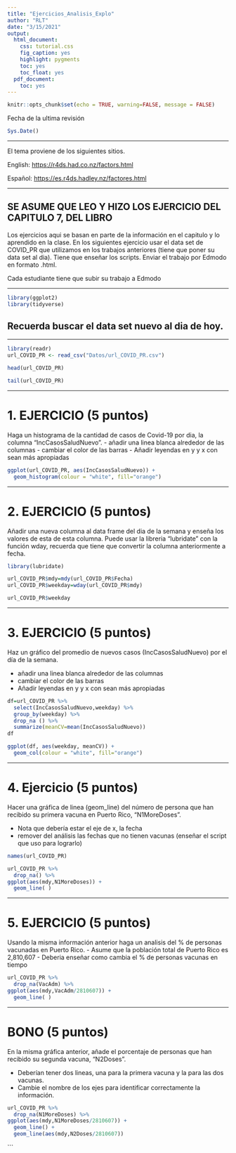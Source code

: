 ```yaml
---
title: "Ejercicios_Analisis_Explo"
author: "RLT"
date: "3/15/2021"
output:
  html_document:
    css: tutorial.css
    fig_caption: yes
    highlight: pygments
    toc: yes
    toc_float: yes
  pdf_document:
    toc: yes
---
```


```r
knitr::opts_chunk$set(echo = TRUE, warning=FALSE, message = FALSE)
```

```{=html}
<style>
.list-group-item.active, .list-group-item.active:focus, .list-group-item.active:hover {
    background-color: #11c1d9;
}
</style>
```


Fecha de la ultima revisión
```r

Sys.Date()
```

***

El tema proviene de los siguientes sitios.

English:
 <https://r4ds.had.co.nz/factors.html>
 
Español:
 <https://es.r4ds.hadley.nz/factores.html>
 
 
***

## SE ASUME QUE LEO Y HIZO LOS EJERCICIO DEL CAPITULO 7, DEL LIBRO

Los ejercicios aqui se basan en parte de la información en el capitulo y lo aprendido en la clase. 
En los siguientes ejercicio usar el data set de COVID_PR que utilizamos en los trabajos anteriores (tiene que poner su data set al dia).
Tiene que enseñar los scripts.
Enviar el trabajo por Edmodo en formato .html.

Cada estudiante tiene que subir su trabajo a Edmodo


***

```r
library(ggplot2)
library(tidyverse)
```

## Recuerda buscar el data set nuevo al dia de hoy.  

***

```r
library(readr)
url_COVID_PR <- read_csv("Datos/url_COVID_PR.csv")

head(url_COVID_PR)

tail(url_COVID_PR)
```

***

## 
# 1. EJERCICIO (5 puntos)

Haga un histograma de la cantidad de casos de Covid-19 por dia, la columna "IncCasosSaludNuevo".
 - añadir una linea blanca alrededor de las columnas
 - cambiar el color de las barras
 - Añadir leyendas en y y x con sean más apropiadas

```r
ggplot(url_COVID_PR, aes(IncCasosSaludNuevo)) +
  geom_histogram(colour = "white", fill="orange")
```

***

# 2. EJERCICIO (5 puntos) 

Añadir una nueva columna al data frame del dia de la semana y enseña los valores de esta de esta columna.
Puede usar la libreria "lubridate" con la función wday, recuerda que tiene que convertir la columna anteriormente a fecha. 


```r
library(lubridate)

url_COVID_PR$mdy=mdy(url_COVID_PR$Fecha)
url_COVID_PR$weekday=wday(url_COVID_PR$mdy)

url_COVID_PR$weekday
```


***


# 3. EJERCICIO (5 puntos)

Haz un gráfico del promedio de nuevos casos (IncCasosSaludNuevo) por el día de la semana.

 - añadir una linea blanca alrededor de las columnas
 - cambiar el color de las barras
 - Añadir leyendas en y y x con sean más apropiadas


```r
df=url_COVID_PR %>% 
  select(IncCasosSaludNuevo,weekday) %>% 
  group_by(weekday) %>% 
  drop_na () %>% 
  summarize(meanCV=mean(IncCasosSaludNuevo)) 
df

ggplot(df, aes(weekday, meanCV)) +
  geom_col(colour = "white", fill="orange")
```

***

# 4. Ejercicio (5 puntos)
Hacer una gráfica de linea (geom_line) del número de persona que han recibido su primera vacuna en Puerto Rico, "N1MoreDoses". 

 - Nota que debería estar el eje de x, la fecha
 - remover del análisis las fechas que no tienen vacunas (enseñar el script que uso para lograrlo)


```r
names(url_COVID_PR)

url_COVID_PR %>% 
  drop_na() %>% 
ggplot(aes(mdy,N1MoreDoses)) +
  geom_line( )
```
***



# 5. EJERCICIO (5 puntos)

Usando la misma información anterior haga un analisis del % de personas vacunadas en Puerto Rico.
 - Asume que la población total de Puerto Rico es 2,810,607
 - Deberia enseñar como cambia el % de personas vacunas en tiempo

```r
url_COVID_PR %>% 
  drop_na(VacAdm) %>% 
ggplot(aes(mdy,VacAdm/2810607)) +
  geom_line( )
```
***


# BONO (5 puntos)

En la misma gráfica anterior, añade el porcentaje de personas que han recibido su segunda vacuna, "N2Doses".

- Deberían tener dos lineas, una para la primera vacuna y la para las dos vacunas.
- Cambie el nombre de los ejes para identificar correctamente la información. 


```r
url_COVID_PR %>% 
  drop_na(N1MoreDoses) %>% 
ggplot(aes(mdy,N1MoreDoses/2810607)) +
  geom_line() +
  geom_line(aes(mdy,N2Doses/2810607))
```


```

